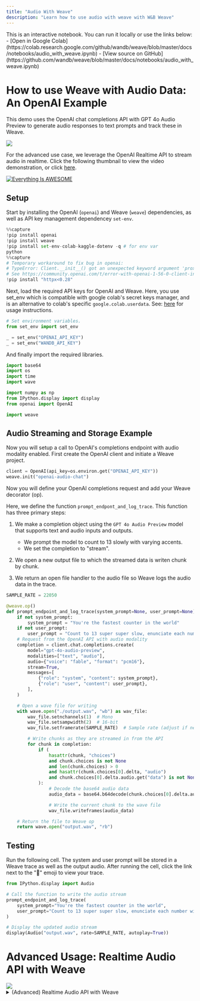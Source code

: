 ```yaml
---
title: "Audio With Weave"
description: "Learn how to use audio with weave with W&B Weave"
---
```


<Note>
This is an interactive notebook. You can run it locally or use the links below:
- [Open in Google Colab](https://colab.research.google.com/github/wandb/weave/blob/master/docs/notebooks/audio_with_weave.ipynb)
- [View source on GitHub](https://github.com/wandb/weave/blob/master/docs/notebooks/audio_with_weave.ipynb)
</Note>

## 

# How to use Weave with Audio Data: An OpenAI Example

This demo uses the OpenAI chat completions API with GPT 4o Audio Preview to generate audio responses to text prompts and track these in Weave.

<img src="https://i.imgur.com/OUfsZ2x.png"></img>

For the advanced use case, we leverage the OpenAI Realtime API to stream audio in realtime. Click the following thumbnail to view the video demonstration, or click [here](https://www.youtube.com/watch?v=lnnd73xDElw).

[![Everything Is AWESOME](https://img.youtube.com/vi/lnnd73xDElw/0.jpg)](https://www.youtube.com/watch?v=lnnd73xDElw "Everything Is AWESOME")

## Setup

Start by installing the OpenAI (`openai`) and Weave (`weave`) dependencies, as well as API key management dependencey `set-env`.

```python
%%capture
!pip install openai
!pip install weave
!pip install set-env-colab-kaggle-dotenv -q # for env var
python
%%capture
# Temporary workaround to fix bug in openai:
# TypeError: Client.__init__() got an unexpected keyword argument 'proxies'
# See https://community.openai.com/t/error-with-openai-1-56-0-client-init-got-an-unexpected-keyword-argument-proxies/1040332/15
!pip install "httpx<0.28"
```

Next, load the required API keys for OpenAI and Weave. Here, you use set_env which is compatible with google colab's secret keys manager, and is an alternative to colab's specific `google.colab.userdata`. See: [here](https://pypi.org/project/set-env-colab-kaggle-dotenv/) for usage instructions.

```python
# Set environment variables.
from set_env import set_env

_ = set_env("OPENAI_API_KEY")
_ = set_env("WANDB_API_KEY")
```

And finally import the required libraries.

```python
import base64
import os
import time
import wave

import numpy as np
from IPython.display import display
from openai import OpenAI

import weave
```

## Audio Streaming and Storage Example

Now you will setup a call to OpenAI's completions endpoint with audio modality enabled. First create the OpenAI client and initiate a Weave project.

```python
client = OpenAI(api_key=os.environ.get("OPENAI_API_KEY"))
weave.init("openai-audio-chat")
```

Now you will define your OpenAI completions request and add your Weave decorator (op).

Here, we define the function `prompt_endpont_and_log_trace`. This function has three primary steps:

1. We make a completion object using the `GPT 4o Audio Preview` model that supports text and audio inputs and outputs.

   - We prompt the model to count to 13 slowly with varying accents.
   - We set the completion to "stream".

2. We open a new output file to which the streamed data is writen chunk by chunk.

3. We return an open file handler to the audio file so Weave logs the audio data in the trace.

```python
SAMPLE_RATE = 22050

@weave.op()
def prompt_endpoint_and_log_trace(system_prompt=None, user_prompt=None):
    if not system_prompt:
        system_prompt = "You're the fastest counter in the world"
    if not user_prompt:
        user_prompt = "Count to 13 super super slow, enunciate each number with a dramatic flair, changing up accents as you go along. British, French, German, Spanish, etc."
    # Request from the OpenAI API with audio modality
    completion = client.chat.completions.create(
        model="gpt-4o-audio-preview",
        modalities=["text", "audio"],
        audio={"voice": "fable", "format": "pcm16"},
        stream=True,
        messages=[
            {"role": "system", "content": system_prompt},
            {"role": "user", "content": user_prompt},
        ],
    )

    # Open a wave file for writing
    with wave.open("./output.wav", "wb") as wav_file:
        wav_file.setnchannels(1)  # Mono
        wav_file.setsampwidth(2)  # 16-bit
        wav_file.setframerate(SAMPLE_RATE)  # Sample rate (adjust if needed)

        # Write chunks as they are streamed in from the API
        for chunk in completion:
            if (
                hasattr(chunk, "choices")
                and chunk.choices is not None
                and len(chunk.choices) > 0
                and hasattr(chunk.choices[0].delta, "audio")
                and chunk.choices[0].delta.audio.get("data") is not None
            ):
                # Decode the base64 audio data
                audio_data = base64.b64decode(chunk.choices[0].delta.audio.get("data"))

                # Write the current chunk to the wave file
                wav_file.writeframes(audio_data)

    # Return the file to Weave op
    return wave.open("output.wav", "rb")
```

## Testing

Run the following cell. The system and user prompt will be stored in a Weave trace as well as the output audio.
After running the cell, click the link next to the "🍩" emoji to view your trace.

```python
from IPython.display import Audio

# Call the function to write the audio stream
prompt_endpoint_and_log_trace(
    system_prompt="You're the fastest counter in the world",
    user_prompt="Count to 13 super super slow, enunciate each number with a dramatic flair, changing up accents as you go along. British, French, German, Spanish, etc.",
)

# Display the updated audio stream
display(Audio("output.wav", rate=SAMPLE_RATE, autoplay=True))
```

# Advanced Usage: Realtime Audio API with Weave

<img src="https://i.imgur.com/ZiW3IVu.png"/>
<details>
<summary> (Advanced) Realtime Audio API with Weave </summary>
OpenAI's realtime API is a highly functional and reliable conversational API for building realtime audio and text assistants.

Please note:

- Review the cells in [Microphone Configuration](#microphone-configuration)
- Due to limitations of the Google Colab execution environment, **this must be run on your host machine** as a Jupyter Notebook. This cannot be ran in the browser.
  - On MacOS you will need to install `portaudio` via Brew (see [here](https://formulae.brew.sh/formula/portaudio)) for Pyaudio to function.
- OpenAI's Python SDK does not yet provide Realtime API support. We implement the complete OAI Realtime API schema in Pydantic for greater legibility, and may deprecate once official support is released.
- The `enable_audio_playback` toggle will cause playback of assistant outputted audio. Please note that **headphones are required if this is enabled**, as echo detection requires a highly complex implementation.

## Requirements Setup

```python
%%capture
!pip install numpy==2.0
!pip install weave
!pip install pyaudio # On mac, you may need to install portaudio first with `brew install portaudio`
!pip install websocket-client
!pip install set-env-colab-kaggle-dotenv -q # for env var
!pip install resampy
python
import io
import json
import os
import threading
from typing import Optional

import pyaudio
import resampy
import websocket
from set_env import set_env

import weave
python
# Set environment variables.
# See: https://pypi.org/project/set-env-colab-kaggle-dotenv/ for usage instructions.
_ = set_env("OPENAI_API_KEY")
_ = set_env("WANDB_API_KEY")
```

## Microphone Configuration

Run the following cell to find all available audio devices. Then, populate the `INPUT_DEVICE_INDEX` and the `OUTPUT_DEVICE_INDEX` based on the devices listed. Your input device will have at least 1 input channels, and your output device will have at least 1 output channels.

```python
# Get device list from pyaudio so you can configure the next cell
p = pyaudio.PyAudio()
devices_data = {i: p.get_device_info_by_index(i) for i in range(p.get_device_count())}
for i, device in devices_data.items():
    print(
        f"Found device @{i}: {device['name']} with sample rate: {device['defaultSampleRate']} and input channels: {device['maxInputChannels']} and output channels: {device['maxOutputChannels']}"
    )
python
INPUT_DEVICE_INDEX = 3  # @param                                                 # Choose based on device list above. Make sure device has > 0 input channels.
OUTPUT_DEVICE_INDEX = 12  # @param                                                # Chose based on device list above. Make sure device has > 0 output channels.
enable_audio_playback = True  # @param {type:"boolean"}                           # Toggle on assistant audio playback. Requires headphones.

# Audio recording and streaming parameters
INPUT_DEVICE_CHANNELS = devices_data[INPUT_DEVICE_INDEX][
    "maxInputChannels"
]  # From device list above
SAMPLE_RATE = int(
    devices_data[INPUT_DEVICE_INDEX]["defaultSampleRate"]
)  # From device list above
CHUNK = int(SAMPLE_RATE / 10)  # Samples per frame
SAMPLE_WIDTH = p.get_sample_size(pyaudio.paInt16)  # Samples per frame for the format
CHUNK_DURATION = 0.3  # Seconds of audio per chunk sent to OAI API
OAI_SAMPLE_RATE = (
    24000  # OAI Sample Rate is 24kHz, you need this to play or save assistant audio
)
OUTPUT_DEVICE_CHANNELS = 1  # Set to 1 for mono output
```

## OpenAI Realtime API Schema Implementation

The OpenAI Python SDK does not yet provide Realtime API support. We implement the complete OAI Realtime API schema in Pydantic for greater legibility, and may deprecate once official support is released.

<details>
<summary> Pydantic Schema for OpenAI Realtime API (OpenAI's SDK lacks Realtime API support) </summary>

```python
from enum import Enum
from typing import Any, Literal, Union

from pydantic import BaseModel, Field, ValidationError

class BaseEvent(BaseModel):
    type: Union["ClientEventTypes", "ServerEventTypes"]
    event_id: Optional[str] = None  # Add event_id as an optional field for all events

    # def model_dump_json(self, *args, **kwargs):
    #     # Only include non-None fields
    #     return super().model_dump_json(*args, exclude_none=True, **kwargs)

class ChatMessage(BaseModel):
    role: Literal["user", "assistant"]
    content: str
    timestamp: float

""" CLIENT EVENTS """

class ClientEventTypes(str, Enum):
    SESSION_UPDATE = "session.update"
    CONVERSATION_ITEM_CREATE = "conversation.item.create"
    CONVERSATION_ITEM_TRUNCATE = "conversation.item.truncate"
    CONVERSATION_ITEM_DELETE = "conversation.item.delete"
    RESPONSE_CREATE = "response.create"
    RESPONSE_CANCEL = "response.cancel"
    INPUT_AUDIO_BUFFER_APPEND = "input_audio_buffer.append"
    INPUT_AUDIO_BUFFER_COMMIT = "input_audio_buffer.commit"
    INPUT_AUDIO_BUFFER_CLEAR = "input_audio_buffer.clear"
    ERROR = "error"

#### Session Update
class TurnDetection(BaseModel):
    type: Literal["server_vad"]
    threshold: float = Field(..., ge=0.0, le=1.0)
    prefix_padding_ms: int
    silence_duration_ms: int

class InputAudioTranscription(BaseModel):
    model: Optional[str] = None

class ToolParameterProperty(BaseModel):
    type: str

class ToolParameter(BaseModel):
    type: str
    properties: dict[str, ToolParameterProperty]
    required: list[str]

class Tool(BaseModel):
    type: Literal["function", "code_interpreter", "file_search"]
    name: Optional[str] = None
    description: Optional[str] = None
    parameters: Optional[ToolParameter] = None

class Session(BaseModel):
    modalities: Optional[list[str]] = None
    instructions: Optional[str] = None
    voice: Optional[str] = None
    input_audio_format: Optional[str] = None
    output_audio_format: Optional[str] = None
    input_audio_transcription: Optional[InputAudioTranscription] = None
    turn_detection: Optional[TurnDetection] = None
    tools: Optional[list[Tool]] = None
    tool_choice: Optional[str] = None
    temperature: Optional[float] = None
    max_output_tokens: Optional[int] = None

class SessionUpdate(BaseEvent):
    type: Literal[ClientEventTypes.SESSION_UPDATE] = ClientEventTypes.SESSION_UPDATE
    session: Session

#### Audio Buffers
class InputAudioBufferAppend(BaseEvent):
    type: Literal[ClientEventTypes.INPUT_AUDIO_BUFFER_APPEND] = (
        ClientEventTypes.INPUT_AUDIO_BUFFER_APPEND
    )
    audio: str

class InputAudioBufferCommit(BaseEvent):
    type: Literal[ClientEventTypes.INPUT_AUDIO_BUFFER_COMMIT] = (
        ClientEventTypes.INPUT_AUDIO_BUFFER_COMMIT
    )

class InputAudioBufferClear(BaseEvent):
    type: Literal[ClientEventTypes.INPUT_AUDIO_BUFFER_CLEAR] = (
        ClientEventTypes.INPUT_AUDIO_BUFFER_CLEAR
    )

#### Messages
class MessageContent(BaseModel):
    type: Literal["input_audio"]
    audio: str

class ConversationItemContent(BaseModel):
    type: Literal["input_text", "input_audio", "text", "audio"]
    text: Optional[str] = None
    audio: Optional[str] = None
    transcript: Optional[str] = None

class FunctionCallContent(BaseModel):
    call_id: str
    name: str
    arguments: str

class FunctionCallOutputContent(BaseModel):
    output: str

class ConversationItem(BaseModel):
    id: Optional[str] = None
    type: Literal["message", "function_call", "function_call_output"]
    status: Optional[Literal["completed", "in_progress", "incomplete"]] = None
    role: Literal["user", "assistant", "system"]
    content: list[
        Union[ConversationItemContent, FunctionCallContent, FunctionCallOutputContent]
    ]
    call_id: Optional[str] = None
    name: Optional[str] = None
    arguments: Optional[str] = None
    output: Optional[str] = None

class ConversationItemCreate(BaseEvent):
    type: Literal[ClientEventTypes.CONVERSATION_ITEM_CREATE] = (
        ClientEventTypes.CONVERSATION_ITEM_CREATE
    )
    item: ConversationItem

class ConversationItemTruncate(BaseEvent):
    type: Literal[ClientEventTypes.CONVERSATION_ITEM_TRUNCATE] = (
        ClientEventTypes.CONVERSATION_ITEM_TRUNCATE
    )
    item_id: str
    content_index: int
    audio_end_ms: int

class ConversationItemDelete(BaseEvent):
    type: Literal[ClientEventTypes.CONVERSATION_ITEM_DELETE] = (
        ClientEventTypes.CONVERSATION_ITEM_DELETE
    )
    item_id: str

#### Responses
class ResponseCreate(BaseEvent):
    type: Literal[ClientEventTypes.RESPONSE_CREATE] = ClientEventTypes.RESPONSE_CREATE

class ResponseCancel(BaseEvent):
    type: Literal[ClientEventTypes.RESPONSE_CANCEL] = ClientEventTypes.RESPONSE_CANCEL

# Update the Event union to include all event types
ClientEvent = Union[
    SessionUpdate,
    InputAudioBufferAppend,
    InputAudioBufferCommit,
    InputAudioBufferClear,
    ConversationItemCreate,
    ConversationItemTruncate,
    ConversationItemDelete,
    ResponseCreate,
    ResponseCancel,
]

""" SERVER EVENTS """

class ServerEventTypes(str, Enum):
    ERROR = "error"
    RESPONSE_AUDIO_TRANSCRIPT_DONE = "response.audio_transcript.done"
    RESPONSE_AUDIO_TRANSCRIPT_DELTA = "response.audio_transcript.delta"
    RESPONSE_AUDIO_DELTA = "response.audio.delta"
    SESSION_CREATED = "session.created"
    SESSION_UPDATED = "session.updated"
    CONVERSATION_CREATED = "conversation.created"
    INPUT_AUDIO_BUFFER_COMMITTED = "input_audio_buffer.committed"
    INPUT_AUDIO_BUFFER_CLEARED = "input_audio_buffer.cleared"
    INPUT_AUDIO_BUFFER_SPEECH_STARTED = "input_audio_buffer.speech_started"
    INPUT_AUDIO_BUFFER_SPEECH_STOPPED = "input_audio_buffer.speech_stopped"
    CONVERSATION_ITEM_CREATED = "conversation.item.created"
    CONVERSATION_ITEM_INPUT_AUDIO_TRANSCRIPTION_COMPLETED = (
        "conversation.item.input_audio_transcription.completed"
    )
    CONVERSATION_ITEM_INPUT_AUDIO_TRANSCRIPTION_FAILED = (
        "conversation.item.input_audio_transcription.failed"
    )
    CONVERSATION_ITEM_TRUNCATED = "conversation.item.truncated"
    CONVERSATION_ITEM_DELETED = "conversation.item.deleted"
    RESPONSE_CREATED = "response.created"
    RESPONSE_DONE = "response.done"
    RESPONSE_OUTPUT_ITEM_ADDED = "response.output_item.added"
    RESPONSE_OUTPUT_ITEM_DONE = "response.output_item.done"
    RESPONSE_CONTENT_PART_ADDED = "response.content_part.added"
    RESPONSE_CONTENT_PART_DONE = "response.content_part.done"
    RESPONSE_TEXT_DELTA = "response.text.delta"
    RESPONSE_TEXT_DONE = "response.text.done"
    RESPONSE_AUDIO_DONE = "response.audio.done"
    RESPONSE_FUNCTION_CALL_ARGUMENTS_DELTA = "response.function_call_arguments.delta"
    RESPONSE_FUNCTION_CALL_ARGUMENTS_DONE = "response.function_call_arguments.done"
    RATE_LIMITS_UPDATED = "rate_limits.updated"

#### Errors
class ErrorDetails(BaseModel):
    type: Optional[str] = None
    code: Optional[str] = None
    message: Optional[str] = None
    param: Optional[str] = None

class ErrorEvent(BaseEvent):
    type: Literal[ServerEventTypes.ERROR] = ServerEventTypes.ERROR
    error: ErrorDetails

#### Session
class SessionCreated(BaseEvent):
    type: Literal[ServerEventTypes.SESSION_CREATED] = ServerEventTypes.SESSION_CREATED
    session: Session

class SessionUpdated(BaseEvent):
    type: Literal[ServerEventTypes.SESSION_UPDATED] = ServerEventTypes.SESSION_UPDATED
    session: Session

#### Conversation
class Conversation(BaseModel):
    id: str
    object: Literal["realtime.conversation"]

class ConversationCreated(BaseEvent):
    type: Literal[ServerEventTypes.CONVERSATION_CREATED] = (
        ServerEventTypes.CONVERSATION_CREATED
    )
    conversation: Conversation

class ConversationItemCreated(BaseEvent):
    type: Literal[ServerEventTypes.CONVERSATION_ITEM_CREATED] = (
        ServerEventTypes.CONVERSATION_ITEM_CREATED
    )
    previous_item_id: Optional[str] = None
    item: ConversationItem

class ConversationItemInputAudioTranscriptionCompleted(BaseEvent):
    type: Literal[
        ServerEventTypes.CONVERSATION_ITEM_INPUT_AUDIO_TRANSCRIPTION_COMPLETED
    ] = ServerEventTypes.CONVERSATION_ITEM_INPUT_AUDIO_TRANSCRIPTION_COMPLETED
    item_id: str
    content_index: int
    transcript: str

class ConversationItemInputAudioTranscriptionFailed(BaseEvent):
    type: Literal[
        ServerEventTypes.CONVERSATION_ITEM_INPUT_AUDIO_TRANSCRIPTION_FAILED
    ] = ServerEventTypes.CONVERSATION_ITEM_INPUT_AUDIO_TRANSCRIPTION_FAILED
    item_id: str
    content_index: int
    error: dict[str, Any]

class ConversationItemTruncated(BaseEvent):
    type: Literal[ServerEventTypes.CONVERSATION_ITEM_TRUNCATED] = (
        ServerEventTypes.CONVERSATION_ITEM_TRUNCATED
    )
    item_id: str
    content_index: int
    audio_end_ms: int

class ConversationItemDeleted(BaseEvent):
    type: Literal[ServerEventTypes.CONVERSATION_ITEM_DELETED] = (
        ServerEventTypes.CONVERSATION_ITEM_DELETED
    )
    item_id: str

#### Response
class ResponseUsage(BaseModel):
    total_tokens: int
    input_tokens: int
    output_tokens: int
    input_token_details: Optional[dict[str, int]] = None
    output_token_details: Optional[dict[str, int]] = None

class ResponseOutput(BaseModel):
    id: str
    object: Literal["realtime.item"]
    type: str
    status: str
    role: str
    content: list[dict[str, Any]]

class ResponseContentPart(BaseModel):
    type: str
    text: Optional[str] = None

class ResponseOutputItemContent(BaseModel):
    type: str
    text: Optional[str] = None

class ResponseStatusDetails(BaseModel):
    type: str
    reason: str

class ResponseOutputItem(BaseModel):
    id: str
    object: Literal["realtime.item"]
    type: str
    status: str
    role: str
    content: list[ResponseOutputItemContent]

class Response(BaseModel):
    id: str
    object: Literal["realtime.response"]
    status: str
    status_details: Optional[ResponseStatusDetails] = None
    output: list[ResponseOutput]
    usage: Optional[ResponseUsage]

class ResponseCreated(BaseEvent):
    type: Literal[ServerEventTypes.RESPONSE_CREATED] = ServerEventTypes.RESPONSE_CREATED
    response: Response

class ResponseDone(BaseEvent):
    type: Literal[ServerEventTypes.RESPONSE_DONE] = ServerEventTypes.RESPONSE_DONE
    response: Response

class ResponseOutputItemAdded(BaseEvent):
    type: Literal[ServerEventTypes.RESPONSE_OUTPUT_ITEM_ADDED] = (
        ServerEventTypes.RESPONSE_OUTPUT_ITEM_ADDED
    )
    response_id: str
    output_index: int
    item: ResponseOutputItem

class ResponseOutputItemDone(BaseEvent):
    type: Literal[ServerEventTypes.RESPONSE_OUTPUT_ITEM_DONE] = (
        ServerEventTypes.RESPONSE_OUTPUT_ITEM_DONE
    )
    response_id: str
    output_index: int
    item: ResponseOutputItem

class ResponseContentPartAdded(BaseEvent):
    type: Literal[ServerEventTypes.RESPONSE_CONTENT_PART_ADDED] = (
        ServerEventTypes.RESPONSE_CONTENT_PART_ADDED
    )
    response_id: str
    item_id: str
    output_index: int
    content_index: int
    part: ResponseContentPart

class ResponseContentPartDone(BaseEvent):
    type: Literal[ServerEventTypes.RESPONSE_CONTENT_PART_DONE] = (
        ServerEventTypes.RESPONSE_CONTENT_PART_DONE
    )
    response_id: str
    item_id: str
    output_index: int
    content_index: int
    part: ResponseContentPart

#### Response Text
class ResponseTextDelta(BaseEvent):
    type: Literal[ServerEventTypes.RESPONSE_TEXT_DELTA] = (
        ServerEventTypes.RESPONSE_TEXT_DELTA
    )
    response_id: str
    item_id: str
    output_index: int
    content_index: int
    delta: str

class ResponseTextDone(BaseEvent):
    type: Literal[ServerEventTypes.RESPONSE_TEXT_DONE] = (
        ServerEventTypes.RESPONSE_TEXT_DONE
    )
    response_id: str
    item_id: str
    output_index: int
    content_index: int
    text: str

#### Response Audio
class ResponseAudioTranscriptDone(BaseEvent):
    type: Literal[ServerEventTypes.RESPONSE_AUDIO_TRANSCRIPT_DONE] = (
        ServerEventTypes.RESPONSE_AUDIO_TRANSCRIPT_DONE
    )
    transcript: str

class ResponseAudioTranscriptDelta(BaseEvent):
    type: Literal[ServerEventTypes.RESPONSE_AUDIO_TRANSCRIPT_DELTA] = (
        ServerEventTypes.RESPONSE_AUDIO_TRANSCRIPT_DELTA
    )
    delta: str

class ResponseAudioDelta(BaseEvent):
    type: Literal[ServerEventTypes.RESPONSE_AUDIO_DELTA] = (
        ServerEventTypes.RESPONSE_AUDIO_DELTA
    )
    response_id: str
    item_id: str
    delta: str

class ResponseAudioDone(BaseEvent):
    type: Literal[ServerEventTypes.RESPONSE_AUDIO_DONE] = (
        ServerEventTypes.RESPONSE_AUDIO_DONE
    )
    response_id: str
    item_id: str
    output_index: int
    content_index: int

class InputAudioBufferCommitted(BaseEvent):
    type: Literal[ServerEventTypes.INPUT_AUDIO_BUFFER_COMMITTED] = (
        ServerEventTypes.INPUT_AUDIO_BUFFER_COMMITTED
    )
    previous_item_id: Optional[str] = None
    item_id: Optional[str] = None
    event_id: Optional[str] = None

class InputAudioBufferCleared(BaseEvent):
    type: Literal[ServerEventTypes.INPUT_AUDIO_BUFFER_CLEARED] = (
        ServerEventTypes.INPUT_AUDIO_BUFFER_CLEARED
    )

class InputAudioBufferSpeechStarted(BaseEvent):
    type: Literal[ServerEventTypes.INPUT_AUDIO_BUFFER_SPEECH_STARTED] = (
        ServerEventTypes.INPUT_AUDIO_BUFFER_SPEECH_STARTED
    )
    audio_start_ms: int
    item_id: str

class InputAudioBufferSpeechStopped(BaseEvent):
    type: Literal[ServerEventTypes.INPUT_AUDIO_BUFFER_SPEECH_STOPPED] = (
        ServerEventTypes.INPUT_AUDIO_BUFFER_SPEECH_STOPPED
    )
    audio_end_ms: int
    item_id: str

#### Function Calls
class ResponseFunctionCallArgumentsDelta(BaseEvent):
    type: Literal[ServerEventTypes.RESPONSE_FUNCTION_CALL_ARGUMENTS_DELTA] = (
        ServerEventTypes.RESPONSE_FUNCTION_CALL_ARGUMENTS_DELTA
    )
    response_id: str
    item_id: str
    output_index: int
    call_id: str
    delta: str

class ResponseFunctionCallArgumentsDone(BaseEvent):
    type: Literal[ServerEventTypes.RESPONSE_FUNCTION_CALL_ARGUMENTS_DONE] = (
        ServerEventTypes.RESPONSE_FUNCTION_CALL_ARGUMENTS_DONE
    )
    response_id: str
    item_id: str
    output_index: int
    call_id: str
    arguments: str

#### Rate Limits
class RateLimit(BaseModel):
    name: str
    limit: int
    remaining: int
    reset_seconds: float

class RateLimitsUpdated(BaseEvent):
    type: Literal[ServerEventTypes.RATE_LIMITS_UPDATED] = (
        ServerEventTypes.RATE_LIMITS_UPDATED
    )
    rate_limits: list[RateLimit]

ServerEvent = Union[
    ErrorEvent,
    ConversationCreated,
    ResponseAudioTranscriptDone,
    ResponseAudioTranscriptDelta,
    ResponseAudioDelta,
    ResponseCreated,
    ResponseDone,
    ResponseOutputItemAdded,
    ResponseOutputItemDone,
    ResponseContentPartAdded,
    ResponseContentPartDone,
    ResponseTextDelta,
    ResponseTextDone,
    ResponseAudioDone,
    ConversationItemInputAudioTranscriptionCompleted,
    SessionCreated,
    SessionUpdated,
    InputAudioBufferCleared,
    InputAudioBufferSpeechStarted,
    InputAudioBufferSpeechStopped,
    ConversationItemCreated,
    ConversationItemInputAudioTranscriptionFailed,
    ConversationItemTruncated,
    ConversationItemDeleted,
    RateLimitsUpdated,
]

EVENT_TYPE_TO_MODEL = {
    ServerEventTypes.ERROR: ErrorEvent,
    ServerEventTypes.RESPONSE_AUDIO_TRANSCRIPT_DONE: ResponseAudioTranscriptDone,
    ServerEventTypes.RESPONSE_AUDIO_TRANSCRIPT_DELTA: ResponseAudioTranscriptDelta,
    ServerEventTypes.RESPONSE_AUDIO_DELTA: ResponseAudioDelta,
    ServerEventTypes.CONVERSATION_ITEM_INPUT_AUDIO_TRANSCRIPTION_COMPLETED: ConversationItemInputAudioTranscriptionCompleted,
    ServerEventTypes.SESSION_CREATED: SessionCreated,
    ServerEventTypes.SESSION_UPDATED: SessionUpdated,
    ServerEventTypes.CONVERSATION_CREATED: ConversationCreated,
    ServerEventTypes.INPUT_AUDIO_BUFFER_COMMITTED: InputAudioBufferCommitted,
    ServerEventTypes.INPUT_AUDIO_BUFFER_CLEARED: InputAudioBufferCleared,
    ServerEventTypes.INPUT_AUDIO_BUFFER_SPEECH_STARTED: InputAudioBufferSpeechStarted,
    ServerEventTypes.INPUT_AUDIO_BUFFER_SPEECH_STOPPED: InputAudioBufferSpeechStopped,
    ServerEventTypes.CONVERSATION_ITEM_CREATED: ConversationItemCreated,
    ServerEventTypes.CONVERSATION_ITEM_INPUT_AUDIO_TRANSCRIPTION_FAILED: ConversationItemInputAudioTranscriptionFailed,
    ServerEventTypes.CONVERSATION_ITEM_TRUNCATED: ConversationItemTruncated,
    ServerEventTypes.CONVERSATION_ITEM_DELETED: ConversationItemDeleted,
    ServerEventTypes.RESPONSE_CREATED: ResponseCreated,
    ServerEventTypes.RESPONSE_DONE: ResponseDone,
    ServerEventTypes.RESPONSE_OUTPUT_ITEM_ADDED: ResponseOutputItemAdded,
    ServerEventTypes.RESPONSE_OUTPUT_ITEM_DONE: ResponseOutputItemDone,
    ServerEventTypes.RESPONSE_CONTENT_PART_ADDED: ResponseContentPartAdded,
    ServerEventTypes.RESPONSE_CONTENT_PART_DONE: ResponseContentPartDone,
    ServerEventTypes.RESPONSE_TEXT_DELTA: ResponseTextDelta,
    ServerEventTypes.RESPONSE_TEXT_DONE: ResponseTextDone,
    ServerEventTypes.RESPONSE_AUDIO_DONE: ResponseAudioDone,
    ServerEventTypes.RATE_LIMITS_UPDATED: RateLimitsUpdated,
}

def parse_server_event(event_data: dict) -> ServerEvent:
    event_type = event_data.get("type")
    if not event_type:
        raise ValueError("Event data is missing 'type' field")

    model_class = EVENT_TYPE_TO_MODEL.get(event_type)
    if not model_class:
        raise ValueError(f"Unknown event type: {event_type}")

    try:
        return model_class(**event_data)
    except ValidationError as e:
        raise ValueError(f"Failed to parse event of type {event_type}: {str(e)}") from e
```

</details>

## Audio Stream Writer (To Disk and In Memory)

```python
class StreamingWavWriter:
    """Writes audio integer or byte array chunks to a WAV file."""

    wav_file = None
    buffer = None
    in_memory = False

    def __init__(
        self,
        filename=None,
        channels=INPUT_DEVICE_CHANNELS,
        sample_width=SAMPLE_WIDTH,
        framerate=SAMPLE_RATE,
    ):
        self.in_memory = filename is None
        if self.in_memory:
            self.buffer = io.BytesIO()
            self.wav_file = wave.open(self.buffer, "wb")
        else:
            self.wav_file = wave.open(filename, "wb")

        self.wav_file.setnchannels(channels)
        self.wav_file.setsampwidth(sample_width)
        self.wav_file.setframerate(framerate)

    def append_int16_chunk(self, int16_data):
        if int16_data is not None:
            self.wav_file.writeframes(
                int16_data.tobytes()
                if isinstance(int16_data, np.ndarray)
                else int16_data
            )

    def close(self):
        self.wav_file.close()

    def get_wav_buffer(self):
        assert self.in_memory, "Buffer only available if stream is in memory."
        return self.buffer
```

## Realtime Audio Model

The realtime (RT) audio model uses a websocket to send events to OpenAI's Realtime audio API. This works as follows:

1.  **init:** We initialize local buffers (input audio) and streams (assistant playback stream, user audio disk writer stream) and open a connection to the Realtime API.
2.  **receive_messages_thread**: A thread handles receiving messages from the API. Four primary event types are handled: - RESPONSE_AUDIO_TRANSCRIPT_DONE:

            The server indicates the assistant's response is completed and provides the transcript.

        - CONVERSATION_ITEM_INPUT_AUDIO_TRANSCRIPTION_COMPLETED:

            The server indicates the user's audio has been transcribed, and sends the transcript of the user's audio. We log the transcript to Weave and print it for the user.

        - RESPONSE_AUDIO_DELTA:

            The server sends a new chunk of assistant response audio. We append this to the ongoing response data via the response ID, and add this to the output stream for playback.

        - RESPONSE_DONE:

            The server indicates completion of an assistant response. We get all audio chunks associated with the response, as well as the transcript, and log these in Weave.

    3.**send_audio**: A handler appends user audio chunks to a buffer, and sends chunks of audio when the audio buffer reaches a certain size.

```python
class RTAudioModel(weave.Model):
    """Model class for realtime e2e audio OpenAI model interaction with Whisper user transcription for logging."""

    realtime_model_name: str = "gpt-4o-realtime-preview-2024-10-01"  # realtime e2e audio only model interaction

    stop_event: Optional[threading.Event] = threading.Event()  # Event to stop the model
    ws: Optional[websocket.WebSocket] = None  # Websocket for OpenAI communications

    user_wav_writer: Optional[StreamingWavWriter] = (
        None  # Stream for writing user output to file
    )
    input_audio_buffer: Optional[np.ndarray] = None  # Buffer for user audio chunks
    assistant_outputs: dict[str, StreamingWavWriter] = (
        None  # Assistant outputs aggregated to send to weave
    )
    playback_stream: Optional[pyaudio.Stream] = (
        None  # Playback stream for playing assistant responses
    )

    def __init__(self):
        super().__init__()
        self.stop_event.clear()
        self.user_wav_writer = StreamingWavWriter(
            filename="user_audio.wav", framerate=SAMPLE_RATE
        )
        self.input_audio_buffer = np.array([], dtype=np.int16)
        self.ws = websocket.WebSocket()
        self.assistant_outputs = {}

        # Open the assistant audio playback stream if enabled
        if enable_audio_playback:
            self.playback_stream = pyaudio.PyAudio().open(
                format=pyaudio.paInt16,
                channels=OUTPUT_DEVICE_CHANNELS,
                rate=OAI_SAMPLE_RATE,
                output=True,
                output_device_index=OUTPUT_DEVICE_INDEX,
            )

        # Connect Websocket
        try:
            self.ws.connect(
                f"wss://api.openai.com/v1/realtime?model={self.realtime_model_name}",
                header={
                    "Authorization": f"Bearer {os.environ.get('OPENAI_API_KEY')}",
                    "OpenAI-Beta": "realtime=v1",
                },
            )

            # Send config msg
            config_event = SessionUpdate(
                session=Session(
                    modalities=["text", "audio"],  # modalities to use
                    input_audio_transcription=InputAudioTranscription(
                        model="whisper-1"
                    ),  # whisper-1 for transcription
                    turn_detection=TurnDetection(
                        type="server_vad",
                        threshold=0.3,
                        prefix_padding_ms=300,
                        silence_duration_ms=600,
                    ),  # server VAD to detect silence
                )
            )
            self.ws.send(config_event.model_dump_json(exclude_none=True))
            self.log_ws_message(config_event.model_dump_json(exclude_none=True), "Sent")

            # Start listener
            websocket_thread = threading.Thread(target=self.receive_messages_thread)
            websocket_thread.daemon = True
            websocket_thread.start()

        except Exception as e:
            print(f"Error connecting to WebSocket: {e}")

    ##### Weave Integration and Message Handlers #####
    def handle_assistant_response_audio_delta(self, data: ResponseAudioDelta):
        if data.response_id not in self.assistant_outputs:
            self.assistant_outputs[data.response_id] = StreamingWavWriter(
                framerate=OAI_SAMPLE_RATE
            )

        data_bytes = base64.b64decode(data.delta)
        self.assistant_outputs[data.response_id].append_int16_chunk(data_bytes)

        if enable_audio_playback:
            self.playback_stream.write(data_bytes)

        return {"assistant_audio": data_bytes}

    @weave.op()
    def handle_assistant_response_done(self, data: ResponseDone):
        wave_file_stream = self.assistant_outputs[data.response.id]
        wave_file_stream.close()
        wave_file_stream.buffer.seek(0)
        weave_payload = {
            "assistant_audio": wave.open(wave_file_stream.get_wav_buffer(), "rb"),
            "assistant_transcript": data.response.output[0]
            .content[0]
            .get("transcript", "Transcript Unavailable."),
        }
        return weave_payload

    @weave.op()
    def handle_user_transcription_done(
        self, data: ConversationItemInputAudioTranscriptionCompleted
    ):
        return {"user_transcript": data.transcript}

    ##### Message Receiver and Sender #####
    def receive_messages_thread(self):
        while not self.stop_event.is_set():
            try:
                data = json.loads(self.ws.recv())
                self.log_ws_message(json.dumps(data, indent=2))

                parsed_event = parse_server_event(data)

                if parsed_event.type == ServerEventTypes.RESPONSE_AUDIO_TRANSCRIPT_DONE:
                    print("Assistant: ", parsed_event.transcript)
                elif (
                    parsed_event.type
                    == ServerEventTypes.CONVERSATION_ITEM_INPUT_AUDIO_TRANSCRIPTION_COMPLETED
                ):
                    print("User: ", parsed_event.transcript)
                    self.handle_user_transcription_done(parsed_event)
                elif parsed_event.type == ServerEventTypes.RESPONSE_AUDIO_DELTA:
                    self.handle_assistant_response_audio_delta(parsed_event)
                elif parsed_event.type == ServerEventTypes.RESPONSE_DONE:
                    self.handle_assistant_response_done(parsed_event)
                elif parsed_event.type == ServerEventTypes.ERROR:
                    print(
                        f"\nError from server: {parsed_event.error.model_dump_json(exclude_none=True)}"
                    )
            except websocket.WebSocketConnectionClosedException:
                print("\nWebSocket connection closed")
                break
            except json.JSONDecodeError:
                continue
            except Exception as e:
                print(f"\nError in receive_messages: {e}")
                break

    def send_audio(self, audio_chunk):
        if self.ws and self.ws.connected:
            self.input_audio_buffer = np.append(
                self.input_audio_buffer, np.frombuffer(audio_chunk, dtype=np.int16)
            )
            if len(self.input_audio_buffer) >= SAMPLE_RATE * CHUNK_DURATION:
                try:
                    # Resample audio to OAI sample rate
                    resampled_audio = (
                        resampy.resample(
                            self.input_audio_buffer, SAMPLE_RATE, OAI_SAMPLE_RATE
                        )
                        if SAMPLE_RATE != OAI_SAMPLE_RATE
                        else self.input_audio_buffer
                    )

                    # Send audio chunk to OAI API
                    audio_event = InputAudioBufferAppend(
                        audio=base64.b64encode(
                            resampled_audio.astype(np.int16).tobytes()
                        ).decode("utf-8")  # Convert audio array to b64 bytes
                    )
                    self.ws.send(audio_event.model_dump_json(exclude_none=True))
                    self.log_ws_message(
                        audio_event.model_dump_json(exclude_none=True), "Sent"
                    )
                finally:
                    self.user_wav_writer.append_int16_chunk(self.input_audio_buffer)

                    # Clear the audio buffer
                    self.input_audio_buffer = np.array([], dtype=np.int16)
        else:
            print("Error sending audio: websocket not initialized.")

    ##### General Utility Functions #####
    def log_ws_message(self, message, direction="Received"):
        with open("websocket_log.txt", "a") as log_file:
            log_file.write(
                f"{time.strftime('%Y-%m-%d %H:%M:%S')} - {direction}: {message}\n"
            )

    def stop(self):
        self.stop_event.set()

        if self.ws:
            self.ws.close()

        self.user_wav_writer.close()
```

## Audio recorder

You use a pyaudio input stream with a handler linked to the `send_audio` method of the RTAudio model. The stream is returned to the main thread so it can be safely exited upon program completion.

```python
# Audio capture stream
def record_audio(realtime_model: RTAudioModel) -> pyaudio.Stream:
    """Setup a Pyaudio input stream and use the RTAudioModel as a callback for streaming data."""

    def audio_callback(in_data, frame_count, time_info, status):
        realtime_model.send_audio(in_data)
        return (None, pyaudio.paContinue)

    p = pyaudio.PyAudio()
    stream = p.open(
        format=pyaudio.paInt16,
        channels=INPUT_DEVICE_CHANNELS,
        rate=SAMPLE_RATE,
        input=True,
        input_device_index=INPUT_DEVICE_INDEX,
        frames_per_buffer=CHUNK,
        stream_callback=audio_callback,
    )
    stream.start_stream()

    print("Recording started. Please begin speaking to your personal assistant...")
    return stream
```

## Main Thread (Run me!)

The main thread initiates a Realtime Audio Model with Weave integrated. Next, a reccording is opened and we wait for a keyboard interrupt from the user.

```python
weave.init(project_name="realtime-oai-audio-testing")

realtime_model = RTAudioModel()

if realtime_model.ws and realtime_model.ws.connected:
    recording_stream: pyaudio.Stream = record_audio(realtime_model)

    try:
        while not realtime_model.stop_event.is_set():
            time.sleep(1)
    except KeyboardInterrupt:
        pass
    except Exception as e:
        print(f"Error in main loop: {e}")
        import traceback

        traceback.print_exc()
    finally:
        print("Exiting...")
        realtime_model.stop()
        if recording_stream and recording_stream.is_active():
            recording_stream.stop_stream()
            recording_stream.close()
else:
    print(
        "WebSocket connection failed. Please check your API key and internet connection."
    )
```

</details>